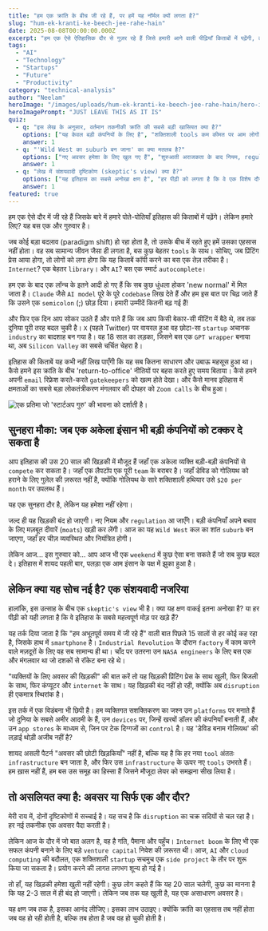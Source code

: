 ```yaml
---
title: "हम एक क्रांति के बीच जी रहे हैं, पर हमें यह नॉर्मल क्यों लगता है?"
slug: "hum-ek-kranti-ke-beech-jee-rahe-hain"
date: 2025-08-08T00:00:00.000Z
excerpt: "हम एक ऐसे ऐतिहासिक दौर से गुज़र रहे हैं जिसे हमारी आने वाली पीढ़ियाँ किताबों में पढ़ेंगी, लेकिन हमें यह सब एक आम दिन जैसा लगता है। यह लेख इस विरोधाभास की पड़ताल करता है और बताता है कि कैसे आज एक आम इंसान भी बड़ी कंपनियों को टक्कर दे सकता है।"
tags:
  - "AI"
  - "Technology"
  - "Startups"
  - "Future"
  - "Productivity"
category: "technical-analysis"
author: "Neelam"
heroImage: "/images/uploads/hum-ek-kranti-ke-beech-jee-rahe-hain/hero-image.jpg"
heroImagePrompt: "JUST LEAVE THIS AS IT IS"
quiz:
  - q: "इस लेख के अनुसार, वर्तमान तकनीकी क्रांति की सबसे बड़ी खासियत क्या है?"
    options: ["यह केवल बड़ी कंपनियों के लिए है", "शक्तिशाली tools कम कीमत पर आम लोगों के लिए उपलब्ध हैं", "तकनीक बहुत धीमी गति से बदल रही है"]
    answer: 1
  - q: "'Wild West का suburb बन जाना' का क्या मतलब है?"
    options: ["नए अवसर हमेशा के लिए खुल गए हैं", "शुरुआती अराजकता के बाद नियम, regulation और बड़ी कंपनियों का दबदबा बढ़ जाएगा", "तकनीक का विकास रुक जाएगा"]
    answer: 1
  - q: "लेख में संशयवादी दृष्टिकोण (skeptic's view) क्या है?"
    options: ["यह इतिहास का सबसे अनोखा क्षण है", "हर पीढ़ी को लगता है कि वे एक विशेष दौर में जी रहे हैं, और यह चक्र चलता रहता है", "AI का कोई भविष्य नहीं है"]
    answer: 1
featured: true
---
```


हम एक ऐसे दौर में जी रहे हैं जिसके बारे में हमारे पोते-पोतियाँ इतिहास की किताबों में पढ़ेंगे। लेकिन हमारे लिए? यह बस एक और गुरुवार है।

जब कोई बड़ा बदलाव (paradigm shift) हो रहा होता है, तो उसके बीच में रहते हुए हमें उसका एहसास नहीं होता। वह सब सामान्य जीवन जैसा ही लगता है, बस कुछ बेहतर `tools` के साथ। सोचिए, जब प्रिंटिंग प्रेस आया होगा, तो लोगों को लगा होगा कि यह किताबें कॉपी करने का बस एक तेज़ तरीका है। `Internet`? एक बेहतर `library`। और `AI`? बस एक स्मार्ट `autocomplete`।

हम एक के बाद एक लॉन्च के इतने आदी हो गए हैं कि सब कुछ धुंधला होकर 'new normal' में मिल जाता है। `Claude` जैसे `AI model` पूरे के पूरे `codebase` लिख देते हैं और हम इस बात पर चिढ़ जाते हैं कि उसने एक `semicolon` (;) छोड़ दिया। हमारी उम्मीदें कितनी बढ़ गई हैं!

और फिर एक दिन आप सोकर उठते हैं और पाते हैं कि जब आप किसी बेकार-सी मीटिंग में बैठे थे, तब तक दुनिया पूरी तरह बदल चुकी है। `X` (पहले Twitter) पर वायरल हुआ वह छोटा-सा `startup` अचानक `industry` का बादशाह बन गया है। वह 18 साल का लड़का, जिसने बस एक `GPT wrapper` बनाया था, अब `Silicon Valley` का सबसे चर्चित चेहरा है।

इतिहास की किताबें यह कभी नहीं लिख पाएँगी कि यह सब कितना साधारण और उबाऊ महसूस हुआ था। कैसे हमने इस क्रांति के बीच 'return-to-office' नीतियों पर बहस करते हुए समय बिताया। कैसे हमने अपनी `email` रिफ्रेश करते-करते `gatekeepers` को खत्म होते देखा। और कैसे मानव इतिहास में क्षमताओं का सबसे बड़ा लोकतंत्रीकरण मंगलवार की दोपहर को `Zoom calls` के बीच हुआ।

![एक प्रतिमा जो 'स्टार्टअप गुरु' की भावना को दर्शाती है।](/images/uploads/hum-ek-kranti-ke-beech-jee-rahe-hain/statue-of-startup-guru.jpg)

## सुनहरा मौका: जब एक अकेला इंसान भी बड़ी कंपनियों को टक्कर दे सकता है

आप इतिहास की उस 20 साल की खिड़की में मौजूद हैं जहाँ एक अकेला व्यक्ति बड़ी-बड़ी कंपनियों से `compete` कर सकता है। जहाँ एक लैपटॉप एक पूरी `team` के बराबर है। जहाँ डेविड को गोलियथ को हराने के लिए गुलेल की ज़रूरत नहीं है, क्योंकि गोलियथ के सारे शक्तिशाली हथियार उसे `$20 per month` पर उपलब्ध हैं।

यह एक सुनहरा दौर है, लेकिन यह हमेशा नहीं रहेगा।

जल्द ही यह खिड़की बंद हो जाएगी। नए नियम और `regulation` आ जाएँगे। बड़ी कंपनियाँ अपने बचाव के लिए मज़बूत दीवारें (`moats`) खड़ी कर लेंगी। आज का यह `Wild West` कल का शांत `suburb` बन जाएगा, जहाँ हर चीज़ व्यवस्थित और नियंत्रित होगी।

लेकिन आज... इस गुरुवार को... आप आज भी एक `weekend` में कुछ ऐसा बना सकते हैं जो सब कुछ बदल दे। इतिहास में शायद पहली बार, पलड़ा एक आम इंसान के पक्ष में झुका हुआ है।

## लेकिन क्या यह सोच नई है? एक संशयवादी नजरिया

हालांकि, इस उत्साह के बीच एक `skeptic's view` भी है। क्या यह क्षण वाकई इतना अनोखा है? या हर पीढ़ी को यही लगता है कि वे इतिहास के सबसे महत्वपूर्ण मोड़ पर खड़े हैं?

यह तर्क दिया जाता है कि "हम अभूतपूर्व समय में जी रहे हैं" वाली बात पिछले 15 सालों से हर कोई कह रहा है, जिसके हाथ में `smartphone` है। `Industrial Revolution` के दौरान `factory` में काम करने वाले मज़दूरों के लिए वह सब सामान्य ही था। चाँद पर उतरना उन `NASA engineers` के लिए बस एक और मंगलवार था जो दशकों से रॉकेट बना रहे थे।

"व्यक्तियों के लिए अवसर की खिड़की" की बात करें तो यह खिड़की प्रिंटिंग प्रेस के साथ खुली, फिर बिजली के साथ, फिर कंप्यूटर और `internet` के साथ। यह खिड़की बंद नहीं हो रही, क्योंकि अब `disruption` ही एकमात्र स्थिरांक है।

इस तर्क में एक विडंबना भी छिपी है। हम व्यक्तिगत सशक्तिकरण का जश्न उन `platforms` पर मनाते हैं जो दुनिया के सबसे अमीर आदमी के हैं, उन `devices` पर, जिन्हें खरबों डॉलर की कंपनियाँ बनाती हैं, और उन `app stores` के माध्यम से, जिन पर टेक दिग्गजों का `control` है। यह 'डेविड बनाम गोलियथ' की लड़ाई थोड़ी अजीब नहीं है?

शायद असली पैटर्न "अवसर की छोटी खिड़कियाँ" नहीं है, बल्कि यह है कि हर नया `tool` अंततः `infrastructure` बन जाता है, और फिर उस `infrastructure` के ऊपर नए `tools` उभरते हैं। हम ख़ास नहीं हैं, हम बस उस समूह का हिस्सा हैं जिसने मौजूदा लेयर को समझना सीख लिया है।

## तो असलियत क्या है: अवसर या सिर्फ एक और दौर?

मेरी राय में, दोनों दृष्टिकोणों में सच्चाई है। यह सच है कि `disruption` का चक्र सदियों से चल रहा है। हर नई तकनीक एक अवसर पैदा करती है।

लेकिन आज के दौर में जो बात अलग है, वह है गति, पैमाना और पहुँच। `Internet boom` के लिए भी एक सफल कंपनी बनाने के लिए बड़े `venture capital` निवेश की ज़रूरत थी। आज, `AI` और `cloud computing` की बदौलत, एक शक्तिशाली `startup` सचमुच एक `side project` के तौर पर शुरू किया जा सकता है। प्रयोग करने की लागत लगभग शून्य हो गई है।

तो हाँ, यह खिड़की हमेशा खुली नहीं रहेगी। कुछ लोग कहते हैं कि यह 20 साल चलेगी, कुछ का मानना है कि यह 2-3 साल में ही बंद हो जाएगी। लेकिन जब तक यह खुली है, यह एक असाधारण अवसर है।

यह क्षण जब तक है, इसका आनंद लीजिए। इसका लाभ उठाइए। क्योंकि क्रांति का एहसास तब नहीं होता जब वह हो रही होती है, बल्कि तब होता है जब वह हो चुकी होती है।